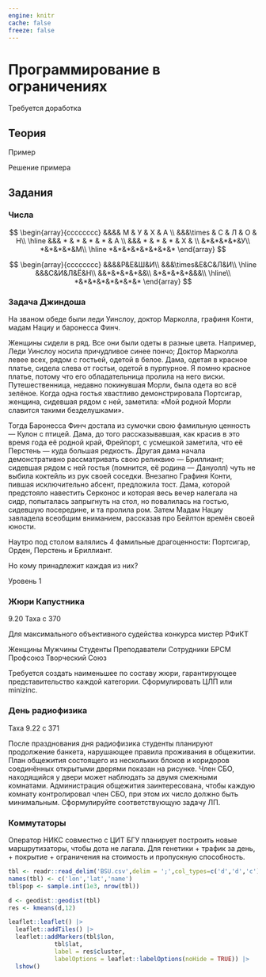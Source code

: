 ```yaml
---
engine: knitr
cache: false
freeze: false
---
```


# Программирование в ограничениях {#sec-lab-extra-constraint}

::: {.callout-important title="Состояние разработки"}
Требуется доработка
:::

## Теория

::: {#exm-lab-model-combinatorial-constraint}
Пример
:::

::: {#sol-lab-model-combinatorial-constraint}
Решение примера
:::

## Задания

### Числа

$$
\begin{array}{cccccccc}
&&&& М & У & Х & А \\
&&&\times & С & Л & О & Н\\
\hline
&&& * & * & * & * & А \\
&&& * & * & * & Х & \\
&*&*&*&*&У\\
*&*&*&*&М\\
\hline
*&*&*&*&*&*&*&*
\end{array}
$$

$$
\begin{array}{cccccccc}
&&&&Р&Е&Ш&И\\
&&&\times&Е&С&Л&И\\
\hline
&&&С&И&Л&Ё&Н\\
&&*&*&*&*&&\\
&*&*&*&*&&&\\
\hline\\
*&*&*&*&*&*&*&*
\end{array}
$$

:::: {#exr-lab-model-combinatorial-constraint-jindosh-riddle}
### Задача Джиндоша

На званом обеде были леди Уинслоу, доктор Марколла, графиня Конти, мадам Нациу и баронесса Финч.

Женщины сидели в ряд. Все они были одеты в разные цвета. Например, Леди Уинслоу носила причудливое синее пончо; Доктор Марколла левее всех, рядом с гостьей, одетой в белое. Дама, одетая в красное платье, сидела слева от гостьи, одетой в пурпурное. Я помню красное платье, потому что его обладательница пролила на него виски. Путешественница, недавно покинувшая Морли, была одета во всё зелёное. Когда одна гостья хвастливо демонстрировала Портсигар, женщина, сидевшая рядом с ней, заметила: «Мой родной Морли славится такими безделушками».

Тогда Баронесса Финч достала из сумочки свою фамильную ценность — Кулон с птицей. Дама, до того рассказывавшая, как красив в это время года её родной край, Фрейпорт, с усмешкой заметила, что её Перстень — куда большая редкость. Другая дама начала демонстративно рассматривать свою реликвию — Бриллиант; сидевшая рядом с ней гостья (помнится, её родина — Дануолл) чуть не выбила коктейль из рук своей соседки. Внезапно Графиня Конти, пившая исключительно абсент, предложила тост. Дама, которой предстояло навестить Серконос и которая весь вечер налегала на сидр, попыталась запрыгнуть на стол, но повалилась на гостью, сидевшую посередине, и та пролила ром. Затем Мадам Нациу завладела всеобщим вниманием, рассказав про Бейлтон времён своей юности.

Наутро под столом валялись 4 фамильные драгоценности: Портсигар, Орден, Перстень и Бриллиант.

Но кому принадлежит каждая из них?

::: {.callout-note appearance="minimal"}
Уровень 1
:::
::::

### Жюри Капустника

9.20 Таха с 370

Для максимального объективного судейства конкурса мистер РФиКТ

Женщины Мужчины Студенты Преподаватели Сотрудники БРСМ Профсоюз Творческий Союз

Требуется создать наименьшее по составу жюри, гарантирующее представительство каждой категории. Сформулировать ЦЛП или minizinc.

### День радиофизика

Таха 9.22 c 371

После празднования дня радиофизика студенты планируют продолжение банкета, нарушающее правила проживания в общежитии. План общежития состоящего из нескольких блоков и коридоров соединённых открытыми дверями показан на рисунке. Член СБО, находящийся у двери может наблюдать за двумя смежными комнатами. Администрация общежития заинтересована, чтобы каждую комнату контролировал член СБО, при этом их число должно быть минимальным. Сформулируйте соответствующую задачу ЛП.

### Коммутаторы

Оператор НИКС совместно с ЦИТ БГУ планирует построить новые маршрутизаторы, чтобы дота не лагала. Для генетики + трафик за день, + покрытие + ограничения на стоимость и пропускную способность.

```r
tbl <- readr::read_delim('BSU.csv',delim = ';',col_types=c('d','d','c'))
names(tbl) <- c('lon','lat','name')
tbl$pop <- sample.int(1e3, nrow(tbl))
```

```r
d <- geodist::geodist(tbl)
res <- kmeans(d,12)

leaflet::leaflet() |> 
  leaflet::addTiles() |> 
  leaflet::addMarkers(tbl$lon,
             tbl$lat, 
             label = res$cluster,
             labelOptions = leaflet::labelOptions(noHide = TRUE)) |>
  lshow()
```

